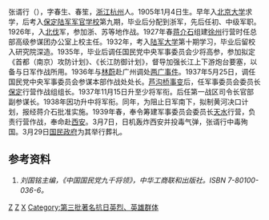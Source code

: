 张谞行（{{bd|1905年||1939年|catIdx=Z}}），字春生、春笙，[[浙江|浙江]][[杭州|杭州]]人。1905年1月4日生。早年入[[北京大学|北京大学]]求学，后考入[[保定陆军军官学校|保定陆军军官学校]]第九期，毕业后分配到浙军，先后任初、中级军职。1926年，入[[國民革命軍北伐|北伐]]军，参加浙、苏等地作战。1927年春[[蒋介石|蒋介石]]组建[[徐州|徐州]]行营时任总部高级参谋团办公室上校主任。1932年，考入[[陆军大学|陆军大学]]第十期学习，毕业后留校入研究院深造。1935年，毕业后调任国民党中央军事委员会少将高参，参加拟定《首都（南京）攻防计划》、《长江防御计划》，督导加强长江上下游炮台要塞，以备与日军作战所用。1936年与[[林蔚|林蔚]]赴广州调处[[两广事件|两广事件]]。1937年5月25日，调任国民党中央军事委员会参谋本部作战处处长。[[芦沟桥事变|芦沟桥事变]]后，任军事委员会委员长[[保定|保定]]行营作战组组长。1937年11月15日升至少将军衔。后任第一战区司令长官部副参谋长。1938年因功升中将军衔。同年，为阻止日军南下，拟制黄河决口计划，报经蒋介石批准实施。1939年春，奉令筹建军事委员会委员长[[天水|天水]]行营，负责行营作战，奉命赴[[西安|西安]]。3月7日，日机轰炸西安并投毒气弹，张谞行中毒殉国。3月29日[[国民政府|国民政府]]为其举行葬礼。

==参考资料==
# ''刘国铭主编，《中国国民党九千将领》，中华工商联和出版社。ISBN 7-80100-036-6。''

[[Category:杭州人|Z]]
[[Category:中国抗日战争牺牲者|Z]]
[[Category:张姓|X]]
[[Category:第三批著名抗日英烈、英雄群体|Category:第三批著名抗日英烈、英雄群体]]